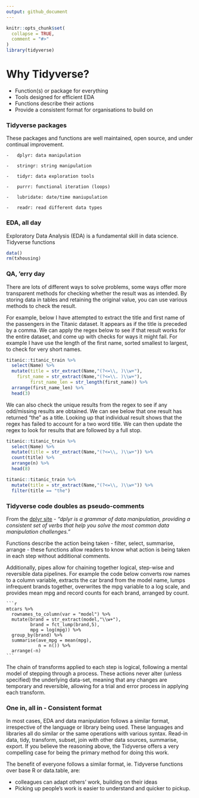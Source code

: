 ```yaml
---
output: github_document
---
```


<!-- README.md is generated from README.Rmd. Please edit that file -->

```r
knitr::opts_chunk$set(
  collapse = TRUE,
  comment = "#>"
)
library(tidyverse)
```

# Why Tidyverse?

-   Function(s) or package for everything
-   Tools designed for efficient EDA
-   Functions describe their actions
-   Provide a consistent format for organisations to build on

### Tidyverse packages

These packages and functions are well maintained, open source, and under continual improvement.

    -   dplyr: data manipulation

    -   stringr: string manipulation

    -   tidyr: data exploration tools

    -   purrr: functional iteration (loops)

    -   lubridate: date/time maniupulation

    -   readr: read different data types

### EDA, all day

Exploratory Data Analysis (EDA) is a fundamental skill in data science. Tidyverse functions

```r
data()
rm(txhousing)
```

### QA, 'erry day

There are lots of different ways to solve problems, some ways offer more transparent methods for checking whether the result was as intended. By storing data in tables and retaining the original value, you can use various methods to check the result.

For example, below I have attempted to extract the title and first name of the passengers in the Titanic dataset. It appears as if the title is preceded by a comma. We can apply the regex below to see if that result works for the entire dataset, and come up with checks for ways it might fail. For example I have use the length of the first name, sorted smallest to largest, to check for very short names.

```r
titanic::titanic_train %>% 
  select(Name) %>% 
  mutate(title = str_extract(Name,"(?<=\\, )\\w+"),
    first_name = str_extract(Name,"(?<=\\. )\\w+"),
         first_name_len = str_length(first_name)) %>% 
  arrange(first_name_len) %>% 
  head(3)
```

We can also check the unique results from the regex to see if any odd/missing results are obtained. We can see below that one result has returned "the" as a title. Looking up that individual result shows that the regex has failed to account for a two word title. We can then update the regex to look for results that are followed by a full stop.

```r
titanic::titanic_train %>% 
  select(Name) %>% 
  mutate(title = str_extract(Name,"(?<=\\, )\\w+")) %>% 
  count(title) %>% 
  arrange(n) %>% 
  head(8)

titanic::titanic_train %>% 
  mutate(title = str_extract(Name,"(?<=\\, )\\w+")) %>% 
  filter(title == "the")
```

### Tidyverse code doubles as pseudo-comments

From the [dplyr site](https://dplyr.tidyverse.org) - *"dplyr is a grammar of data manipulation, providing a consistent set of verbs that help you solve the most common data manipulation challenges."*

Functions describe the action being taken - filter, select, summarise, arrange - these functions allow readers to know what action is being taken in each step without additional comments.

Additionally, pipes allow for chaining together logical, step-wise and reversible data pipelines. For example the code below converts row names to a column variable, extracts the car brand from the model name, lumps infrequent brands together, overwrites the mpg variable to a log scale, and provides mean mpg and record counts for each brand, arranged by count.

    ```r
    mtcars %>% 
      rownames_to_column(var = "model") %>% 
      mutate(brand = str_extract(model,"\\w+"),
             brand = fct_lump(brand,5),
             mpg = log(mpg)) %>% 
      group_by(brand) %>% 
      summarise(ave_mpg = mean(mpg),
                n = n()) %>% 
      arrange(-n)
    ```

The chain of transforms applied to each step is logical, following a mental model of stepping through a process. These actions never alter (unless specified) the underlying data-set, meaning that any changes are temporary and reversible, allowing for a trial and error process in applying each transform.

### One in, all in - Consistent format

In most cases, EDA and data manipulation follows a similar format, irrespective of the language or library being used. These languages and libraries all do similar or the same operations with various syntax. Read-in data, tidy, transform, subset, join with other data sources, summarise, export. If you believe the reasoning above, the Tidyverse offers a very compelling case for being the primary method for doing this work.

The benefit of everyone follows a similar format, ie. Tidyverse functions over base R or data.table, are:

-   colleagues can adapt others' work, building on their ideas
-   Picking up people's work is easier to understand and quicker to pickup.

